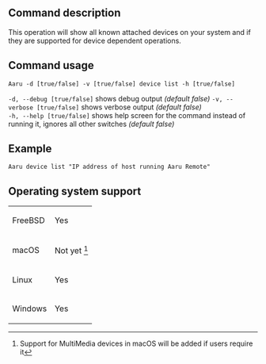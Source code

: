 ==Command description==
This operation will show all known attached devices on your system and if they are supported for device dependent operations.

==Command usage==
<code>Aaru -d [true/false] -v [true/false] device list -h [true/false]<aaru-remote-host></code>

<code>-d, --debug [true/false]</code> shows debug output ''(default false)''
<code>-v, --verbose [true/false]</code> shows verbose output ''(default false)''<br />
<code>-h, --help [true/false]</code> shows help screen for the command instead of running it, ignores all other switches ''(default false)''<br />

==Example==
<code>Aaru device list "IP address of host running Aaru Remote"</code>

==Operating system support==
{|
| FreeBSD
| Yes
|-
| macOS
| Not yet <ref name="macOS users">Support for MultiMedia devices in macOS will be added if users require it</ref>
|-
| Linux
| Yes
|-
| Windows
| Yes
|}

<references/>
